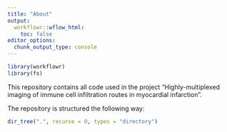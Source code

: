 ```yaml
---
title: "About"
output:
  workflowr::wflow_html:
    toc: false
editor_options:
  chunk_output_type: console
---
```


```r
library(workflowr)
library(fs)
```


This repository contains all code used in the project "Highly-multiplexed imaging of immune cell infiltration routes in myocardial infarction".

The repository is structured the following way:

```r
dir_tree(".", recurse = 0, types = "directory")
```

